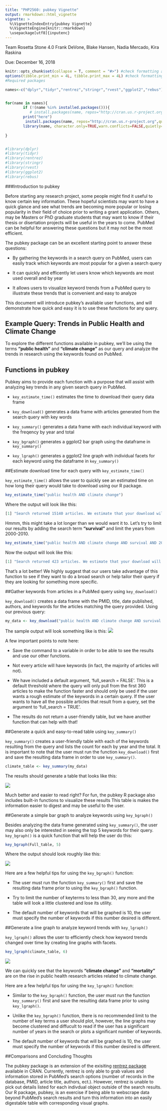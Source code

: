 ```yaml
---
title: "PHP2560: pubkey Vignette"
output: rmarkdown::html_vignette
vignette: >
  %\VignetteIndexEntry{pubkey Vignette}
  %\VignetteEngine{knitr::rmarkdown}
  \usepackage[utf8]{inputenc}
---
```

Team Rosetta Stone 4.0 
Frank DeVone, Blake Hansen, Nadia Mercado, Kira Raskina 

Due: December 16, 2018 

```r
knitr::opts_chunk$set(collapse = T, comment = "#>") #check formatting and delete if needed
options(tibble.print_min = 4L, tibble.print_max = 4L) #check formatting and delete if needed
#Required packages

names<-c("dplyr","tidyr","rentrez","stringr","rvest","ggplot2","rebus")


for(name in names){
        if (!(name %in% installed.packages())){
           # install.packages(name, repos="http://cran.us.r-project.org",quiet=TRUE,dependencies=TRUE) #if package not installed, install the package
        print("here")
    	 install.packages(name, repos="http://cran.us.r-project.org",quiet=TRUE,dependencies=FALSE)} #if package not installed, install the package
        library(name, character.only=TRUE,warn.conflicts=FALSE,quietly=TRUE)
  
}


#library(dplyr)
#library(tidyr)
#library(rentrez)
#library(stringr) 
#library(rvest)
#library(ggplot2)
#library(rebus)
```

###Introduction to pubkey 

Before starting any research project, some people might find it useful to know certain key information. These hopeful scientists may want to have a quick glance and see what trends are becoming more popular or losing popularity in their field of choice prior to writing a grant application. Others, may be Masters or PhD graduate students that may want to know if their thesis or disertation projects will be useful in the years to come. PubMed can be helpful for answering these questions but it may not be the most efficient. 

The pubkey package can be an excellent starting point to answer these questions: 

* By gathering the keywords in a search query on PubMed, users can easily track which keywords are most popular for a given a search query

* It can quickly and efficently let users know which keywords are most used overall and by year

* It allows users to visualize keyword trends from a PubMed query to illustrate these trends that is convenient and easy to analyze

This document will introduce pubkey's available user functions, and will demonstrate how quick and easy it is to use these functions for any query. 

## Example Query: Trends in Public Health and Climate Change

To explore the different functions available in pubkey, we'll be using the terms **"public health"** and **"climate change"** as our query and analyze the trends in research using the keywords found on PubMed.

## Functions in pubkey

Pubkey aims to provide each function with a purpose that will assist with analyzing key trends in any given search query in PubMed. 

* `key_estimate_time()` estimates the time to download their query data frame 

* `key_download()` generates a data frame with articles generated from the search query with key words

* `key_summary()` generates a data frame with each individual keyword with the freqency by year and total

* `key_bgraph()` generates a ggplot2 bar graph using the dataframe in `key_summary()` 

* `key_lgraph()` generates a ggplot2 line graph with individual facets for each keyword using the dataframe in `key_summary()`


##Estimate download time for each query with `key_estimate_time()` 

`key_estimate_time()` allows the user to quickly see an estimated time on how long their query would take to download using our R package.

```r
key_estimate_time("public health AND climate change")
```

Where the output will look like this: 
```r
[1] "Search returned 15140 articles. We estimate that your download will take approximatley 188 minutes to complete. Please consider using the advanced search option at https://www.ncbi.nlm.nih.gov/pubmed/advanced to create a more concise search."
```

Hmmm, this might take a lot longer than we would want it to. Let's try to limit our results by adding the search term **"survival"** and limit the years from 2000-2010. 

```r
key_estimate_time("public health AND climate change AND survival AND 2000:2010[PDAT]")
```

Now the output will look like this: 
```r
[1] "Search returned 423 articles. We estimate that your download will take approximatley 5 minutes to complete."
```

That's a lot better! We highly suggest that our users take advantage of this function to see if they want to do a broad search or help tailor their query if they are looking for something more specific.  

##Gather keywords from articles in a PubMed query using `key_download()`

`key_download()` creates a data frame with the PMID, title, date published, authors, and keywords for the articles matching the query provided. Using our previous query: 

```r
my_data <- key_download("public health AND climate change AND survival AND 2000:2010[PDAT]", full_search = T)
```

The sample output will look something like is this: 
![](../example_data/sample_mydata_r.png)

A few important points to note here: 

* Save the command to a variable in order to be able to see the results and use our other functions.

* Not every article will have keywords (in fact, the majority of articles will not).

* We have included a default argument, 'full_search = FALSE'. This is a default threshold where the query will only pull from the first 360 articles to make the function faster and should only be used if the user wants a rough estimate of the keywords in a certain query. If the user wants to have all the possible articles that result from a query, set the argument to 'full_search = TRUE'. 

* The results do not return a user-friendly table, but we have another function that can help with that!

##Generate a quick and easy-to-read table using `key_summary()`

`key_summary()` creates a user-friendly table with each of the keywords resulting from the query and lists the count for each by year and the total. It is important to note that the user must run the function `key_download()` first and save the resulting data frame in order to use `key_summary()`.

```r
climate_table <- key_summary(my_data)
```

The results should generate a table that looks like this: 

![](../example_data/sample_final\ table_r.png)

Much better and easier to read right? For fun, the pubkey R package also includes built-in functions to visualize these results This table is makes the information easier to digest and may be useful to the user. 

##Generate a simple bar graph to analyze keywords using `key_bgraph()`

Besides analyzing the data frame generated using `key_summary()`, the user may also only be interested in seeing the top 5 keywords for their query. `key_bgraph()` is a quick function that will help the user do this: 

```r
key_bgraph(Full_table, 5)
```

Where the output should look roughly like this:

![](../example_data/sample_bar graph_r.png)


Here are a few helpful tips for using the `key_bgraph()` function: 

* The user must run the function `key_summary()` first and save the resulting data frame prior to using the `key_bgraph()` function.

* Try to limit the number of keyterms to less than 30, any more and the table will look a little clustered and lose its utility.

* The default number of keywords that will be graphed is 10, the user must specify the number of keywords if this number desired is different.

##Generate a line graph to analyze keyword trends with `key_lgraph()`

`key_lgraph()` allows the user to efficiently check how keyword trends changed over time by creating line graphs with facets.

```r
key_lgraph(climate_table, 6)
```

![](../example_data/sample_line graph_r.png)

We can quickly see that the keywords **"climate change"** and **"mortality"** are on the rise in public health research articles related to climate change. 

Here are a few helpful tips for using the `key_lgraph()` function: 

* Similar to the `key_bgraph()` function, the user must run the function `key_summary()` first and save the resulting data frame prior to using `key_lgraph()`. 

* Unlike the `key_bgraph()` function, there is no recommended limit to the number of key terms a user should plot, however, the line graphs may become clustered and diffucult to read if the user has a significant number of years in the search or plots a significant number of keywords.

* The default number of keywords that will be graphed is 10, the user must specify the number of keywords if this number desired is different.

##Comparisons and Concluding Thoughts

The pubkey package is an extension of the exisiting [rentrez package](https://cran.r-project.org/web/packages/rentrez/index.html) available in CRAN. Currently, rentrez is only able to grab values and information stored in PubMed's search options (number of records in the database, PMID, article title, authors, ect.). However, rentrez is unable to pick out details listed for each indivdual object outside of the search results. Our R package, pubkey, is an exercise if being able to webscrape data beyond PubMed's search results and turn this information into an easily digestable table with corresponding visual graphs.    
